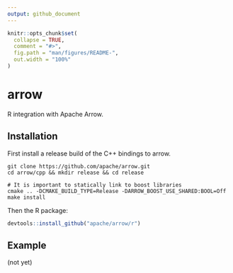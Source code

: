 ```yaml
---
output: github_document
---
```


<!-- README.md is generated from README.Rmd. Please edit that file -->

```r
knitr::opts_chunk$set(
  collapse = TRUE,
  comment = "#>",
  fig.path = "man/figures/README-",
  out.width = "100%"
)
```
# arrow

R integration with Apache Arrow.

## Installation

First install a release build of the C++ bindings to arrow.

```shell
git clone https://github.com/apache/arrow.git
cd arrow/cpp && mkdir release && cd release

# It is important to statically link to boost libraries
cmake .. -DCMAKE_BUILD_TYPE=Release -DARROW_BOOST_USE_SHARED:BOOL=Off
make install
```

Then the R package: 

```r
devtools::install_github("apache/arrow/r")
```

## Example

(not yet)
